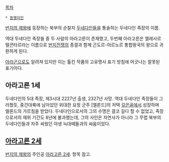 [[목차]]
 * [[동명이인]]

[[반지의 제왕]]에 등장하는 북부의 순찰자 [[두네다인]]들을 통솔하는 두네다인 족장의 이름. 

역대 두네다인 족장들 중 두 사람의 아라고른이 존재했고, 두번째 아라고른은 엘레사르 텔콘타르라는 이름으로 [[반지전쟁]]의 종결과 함께 곤도르-아르노르 통합왕국의 왕으로 귀환하게 된다.

[[아라곤]]으로도 알려져 있지만 이는 톨킨 작품의 고유명사 표기 방침에 어긋나는 잘못된 표기이다.

== 아라고른 1세 ==
두네다인의 5대 족장, 제3시대 2227년 출생, 2327년 사망.
역대 두네다인 족장들이 그러했듯, 중간대륙에 남아있던 위대한 요정 군주 [엘론드]의 저택 [[깊은골]]에서 성장하며 엘론드의 가르침을 받았다. 두네다인으로서의 그의 수명은 결코 길다 할 수 없었고, 족장으로서의 재위 기간도 8년에 불과했는데, 그의 사인은 자연사가 아니라 그 무렵 북부의 두네다인들과 자주 싸웠던 야생 늑대떼들과의 싸움이었다.

== [[아라고른 2세]] ==
[[반지의 제왕]]의 주인공 [[아라고른 2세]]. 항목 참고.
